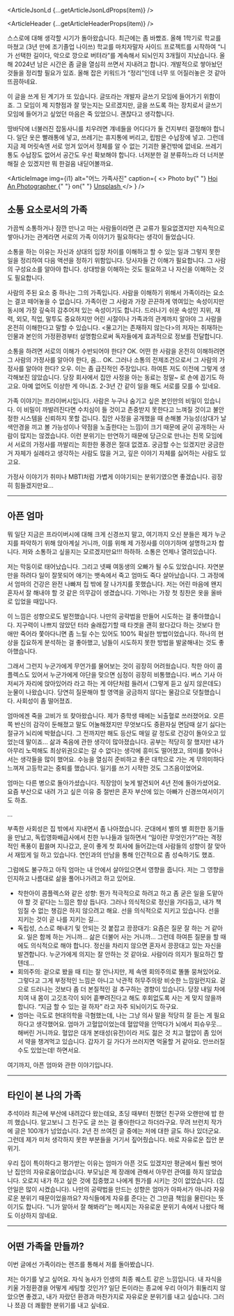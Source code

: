 

<ArticleJsonLd {...getArticleJsonLdProps(item)} />

<ArticleHeader {...getArticleHeaderProps(item)} />

스스로에 대해 생각할 시기가 돌아왔습니다. 최근에는 좀 바빴죠. 올해 1학기로 학교를 마쳤고 (3년 만에 조기졸업 나이쓰) 학교를 마치자말자 사이드 프로젝트를 시작하여 “니가 선택한 길이다, 악으로 깡으로 버텨라”를 계속해서 되뇌인지 3개월이 지났습니다. 올해 2024년 남은 시간은 좀 글을 열심히 쓰면서 지내려고 합니다. 개발적으로 쌓아놨던 것들을 정리할 필요가 있죠. 올해 잡은 키워드가 “정리”인데 너무 또 어질러놓은 것 같아 뜨끔하네요.

이 글을 쓰게 된 계기가 또 있습니다. 글또라는 개발자 글쓰기 모임에 들어가기 위함이죠. 그 모임이 제 지향점과 잘 맞는지는 모르겠지만, 글을 쓰도록 하는 장치로서 글쓰기 모임에 들어가고 싶었던 마음은 죽 있었으니. 괜찮다고 생각합니다.

땅바닥에 너불러진 잡동사니를 치우려면 걔네들을 어디다가 둘 건지부터 결정해야 합니다. 일단 옷은 빨래통에 넣고, 쓰레기는 휴지통에 버리고, 립밤은 수납장에 넣고. 그런데 지금 제 머릿속엔 서로 엉겨 있어서 정체를 알 수 없는 기괴한 물건밖에 없네요. 쓰레기통도 수납장도 없어서 공간도 우선 확보해야 합니다. 너저분한 걸 분류하느라 더 너저분해질 순 있겠지만 뭐 한걸음 내딛어볼까요.

<ArticleImage
  img={i1}
  alt="어느 가족사진"
  caption={
    <>
      Photo by{" "}
      <a href="https://unsplash.com/@ruxat?utm_content=creditCopyText&utm_medium=referral&utm_source=unsplash">
        Hoi An Photographer
      </a>{" "}
      on{" "}
      <a href="https://unsplash.com/photos/a-group-of-people-posing-for-a-photo-in-front-of-a-wood-door-AILAeiIBrBg?utm_content=creditCopyText&utm_medium=referral&utm_source=unsplash">
        Unsplash
      </a>
    </>
  }
/>

## 소통 요소로서의 가족

가끔씩 소통하거나 잠깐 만나고 마는 사람들이라면 큰 교류가 필요없겠지만 지속적으로 쌓아나가는 관계라면 서로의 가족 이야기가 필요하다는 생각이 들었습니다.

소통을 하는 이유는 자신과 상대의 입장 차이를 이해하고 할 수 있는 일과 그렇지 못한 일을 정리하여 다음 액션을 정하기 위함입니다. 당사자들 간 이해가 필요합니다. 그 사람의 구성요소를 알아야 합니다. 상대방을 이해하는 것도 필요하고 나 자신을 이해하는 것도 필요합니다.

사람의 주된 요소 중 하나는 그의 가족입니다. 사람을 이해하기 위해서 가족이라는 요소는 결코 떼어놓을 수 없습니다. 가족이란 그 사람과 가장 끈끈하게 엮여있는 속성이지만 동시에 가장 깊숙히 감추어져 있는 속성이기도 합니다. 드러나기 쉬운 속성인 지위, 재력, 외모, 직업, 말투도 중요하지만 어린 시절이나 가족과의 관계까지 알아야 그 사람을 온전히 이해한다고 말할 수 있습니다. &lt;물고기는 존재하지 않는다>의 저자는 취재하는 인물과 본인의 가정환경부터 설명함으로써 독자들에게 효과적으로 정보를 전달합니다.

소통을 하려면 서로의 이해가 수반되어야 한다? OK. 어떤 한 사람을 온전히 이해하려면 그 사람의 가정사를 알아야 한다, 음… OK. 그러나 소통의 전제조건으로서 그 사람의 가정사를 알아야 한다? 오우. 이는 좀 급진적인 주장입니다. 하여튼 저도 이전에 그렇게 생각해보진 않았습니다. 당장 회사에서 집안 사정을 아는 동료는 정말~ 로 손에 꼽기도 하고요. 아예 없어도 이상한 게 아니죠. 2-3년 간 같이 일을 해도 서로를 모를 수 있네요.

가족 이야기는 프라이버시입니다. 사람은 누구나 숨기고 싶은 본인만의 비밀이 있습니다. 이 비밀이 까발려진다면 수치심이 들 것이고 존중받지 못한다고 느껴질 것이고 불안정한 시스템을 신뢰하지 못할 겁니다. 집안 사정을 공개했을 때 손해볼 가능성(상대가 날 색안경을 끼고 볼 가능성이나 약점을 노출한다는 느낌)이 크기 때문에 굳이 공개하는 사람이 많지는 않겠습니다. 이런 분위기는 만연하기 때문에 당근으로 만나는 친목 모임에서 서로의 가정사를 까발리는 희한한 풍경은 절대 없겠죠. 궁금할 수는 있겠지만 궁금한 거 자체가 실례라고 생각하는 사람도 많을 거고, 깊은 이야기 자체를 싫어하는 사람도 있고요.

가정사 이야기가 취미나 MBTI처럼 가볍게 이야기되는 분위기였으면 좋겠습니다. 굉장히 힘들겠지만요…

---

## 아픈 엄마

뭐 일단 지금은 프라이버시에 대해 크게 신경쓰지 말고, 여기까지 오신 분들은 제가 누군지를 파악하기 위해 앉아계실 거니까, 이를 위해 제 가정사를 이야기하며 설명하고자 합니다. 저와 소통하고 싶을지는 모르겠지만요!!! 하하하. 소통은 언제나 열려있습니다.

저는 막둥이로 태어났습니다. 그리고 넷째 여동생의 오빠가 될 수도 있었습니다. 자연분만을 하려다 일이 잘못되어 애기는 뱃속에서 죽고 엄마도 죽다 살아났습니다. 그 과정에서 엄마의 건강은 완전 나빠져 집 밖에 잘 나가지를 못했습니다. 저는 어린 마음에 왠지 혼자서 잘 해내야 할 것 같은 의무감이 생겼습니다. 기억나는 가장 첫 칭찬은 옷을 올바로 입었을 때입니다.

이 느낌은 성향으로도 발전했습니다. 나만의 공략법을 만들어 시도하는 걸 좋아했습니다. 지구력이 나쁘지 않았던 터라 술래잡기할 때 타겟을 괜히 왔다갔다 하는 것보다 한 애만 죽어라 쫓아다니면 좀 느릴 수는 있어도 100% 확실한 방법이었습니다. 하나의 현상을 집요하게 분석하는 걸 좋아했고, 남들이 시도하지 못한 방법을 발굴해내는 것도 좋아했습니다.

그래서 그런지 누군가에게 무언가를 물어보는 것이 굉장히 어려웠습니다. 착한 아이 콤플렉스도 있어서 누군가에게 야단을 맞으면 심정이 굉장히 비통했습니다. 버스 기사 아저씨가 자리에 앉아있어라 라고 하는 게 야단처럼 들려서 (그렇게 듣고 싶지 않은데도) 눈물이 나왔습니다. 당연히 질문해야 할 영역을 궁금하지 않다는 물감으로 덧칠했습니다. 사회성이 좀 떨어졌죠.

엄마에겐 죽을 고비가 또 찾아왔습니다. 제가 중학생 때에는 뇌출혈로 쓰러졌어요. 오른쪽 반신의 감각이 둔해졌고 말도 어눌해졌지만 무엇보다도 중환자실 면담때 살기 싫다는 절규가 뇌리에 박혔습니다. 그 전까지만 해도 등산도 매일 갈 정도로 건강이 돌아오고 있었는데 말이죠… 삶과 죽음에 관한 생각이 많아졌습니다. 공부는 적당히 잘 했지만 내가 아무리 노력해도 최상위권으로는 갈 수 없다는 생각에 흥미도 떨어졌고, 의미를 찾아나서는 생각들을 많이 했어요. 수능을 열심히 준비하고 좋은 대학으로 가는 게 무의미하다 느껴져 고등학교는 중퇴를 했습니다. 일기를 쓰기 시작한 것도 그즈음이었어요.

엄마는 다른 병으로 돌아가셨습니다. 직장암이 늦게 발견되어 4년 전에 돌아가셨어요. 요즘 부산으로 내려 가고 싶은 이유 중 절반은 혼자 부산에 있는 아빠가 신경쓰여서이기도 하죠.

…

부족한 사회성은 집 밖에서 지내면서 좀 나아졌습니다. 군대에서 별의 별 희한한 동기들을 만났고, 독립영화배급사에서 친한 누나들과 일하면서 “일이란 무엇인가?”라는 격정적인 폭풍이 휩쓸며 지나갔고, 운이 좋게 첫 회사에 들어갔는데 사람들의 성향이 잘 맞아서 재밌게 일 하고 있습니다. 연인과의 만남을 통해 인간적으로 좀 성숙하기도 했죠.

그럼에도 불구하고 아직 엄마는 내 안에서 살아있으면서 영향을 줍니다. 저는 그 영향을 인지하고 나름대로 삶을 풀어나가려고 하고 있어요.

- 착한아이 콤플렉스와 같은 성향: 뭔가 적극적으로 하려고 하고 좀 굳은 일을 도맡아야 할 것 같다는 느낌은 항상 듭니다. 그러나 의식적으로 정신을 가다듬고, 내가 책임질 수 없는 챙김은 하지 않으려고 해요. 선을 의식적으로 지키고 있습니다. 선을 지키는 것이 곧 나를 지키는 길…
- 독립성, 스스로 해내기 및 안되는 것 붙잡고 끙끙대기: 요즘은 질문 잘 하는 거 같아요. 일은 함께 하는 거니까… 삶은 더불어 사는 거니까… 그런데 하여튼 질문을 할 때에도 의식적으로 해야 합니다. 정신을 차리지 않으면 혼자서 끙끙대고 있는 자신을 발견합니다. 누군가에게 의지는 잘 안하는 것 같아요. 사람이라 의지가 필요하긴 할텐데…
- 회의주의: 겉으로 봤을 때 티는 잘 안나지만, 제 속엔 회의주의로 똘똘 뭉쳐있어요. 그렇다고 그게 부정적인 느낌은 아니고 낙관적 허무주의랑 비슷한 느낌일런지요. 겉으로 드러나는 것보다 좀 더 본질적인 걸 추구하는 경향이 있습니다. 당장 내일 차에 치여 내 몸이 고깃조각이 되어 흩뿌려진다고 해도 후회없도록 사는 게 맞지 않을까 합니다. “지금 할 수 있는 걸 하자” 라고 자주 되뇌이기도 하구요.
- 엄마는 극도로 현대의학을 극혐했는데, 나는 그냥 의사 말을 적당히 잘 듣는 게 필요하다고 생각했어요. 엄마가 고혈압이었는데 혈압약을 안먹다가 뇌에서 피슈우웃… 해버린 거니까요. 혈압은 대개 본태성(유전)이라 저도 젊은 것 치고 혈압이 좀 있어서 약을 챙겨먹고 있습니다. 갑자기 길 가다가 쓰러지면 억울할 거 같아요. 안쓰러질 수도 있었는데! 하면서요.

여기까지, 아픈 엄마와 관한 이야기입니다.

---

## 타인이 본 나의 가족

추석이라 최근에 부산에 내려갔다 왔는데요, 초딩 때부터 친했던 친구와 오랜만에 밥 한끼 했습니다. 알고보니 그 친구도 글 쓰는 걸 좋아한다고 하더라구요. 무려 브런치 작가에 글은 100개가 넘었습니다. 2년 전 쓰여진 글 중에는 저에 대한 글도 하나 있더군요. 그런데 제가 미처 생각하지 못한 부분들을 거기서 짚어줬습니다. 바로 자유로운 집안 분위기.

우리 집이 특이하다고 평가받는 이유는 엄마가 아픈 것도 있겠지만 평균에서 훨씬 벗어난 집안의 자유로움이었습니다. 부모님은 제 장래에 관해서 아무런 관여를 하지 않았습니다. 오로지 내가 하고 싶은 것에 집중했고 나에게 뭔가를 시키는 것이 없었습니다. (집안일은 많이 시켰습니다). 나만의 공략법을 만드는 성향은 엄마가 아파서가 아니라 자유로운 분위기 때문이었을까요? 자식들에게 자유를 준다는 건 그만큼 책임을 물린다는 뜻이기도 합니다. “니가 알아서 잘 해봐라”는 메시지는 자유로운 분위기 속에서 나왔다 해도 이상하지 않네요.

---

## 어떤 가족을 만들까?

이번 글에선 가족이라는 렌즈를 통해서 저를 돌아봤습니다.

저는 아기를 낳고 싶어요. 자식 농사가 인생의 최종 퀘스트 같은 느낌입니다. 내 자식을 키울 가정환경을 어떻게 세팅할 것인가? 일단 돈이라는 종교에 우리 아이가 휘둘리지 않았으면 좋겠고, 내가 자랐던 환경과 마찬가지로 자유로운 분위기를 내고 싶습니다. 그러나 쬬끔 더 쾌활한 분위기를 내고 싶네요.
